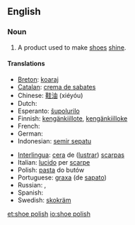 ==English==

===Noun===
{{en-noun|sg=[[shoe]] [[polish]]|es}}

# A product used to make [[shoe]]s [[shine]].

====Translations====
{{trans-top|product used to make shoes shine}}
* [[Breton]]: [[koaraj]] {{m}}
* [[Catalan]]: [[crema de sabates]] {{f}}
* Chinese: [[鞋油]] (xiéyóu)
* Dutch: {{t-|nl|schoensmeer|n}}
* Esperanto: [[ŝupolurilo]]
* Finnish: [[kengänkiillote]], [[kengänkiilloke]]
* French: {{t+|fr|cirage|m}}
* German: {{t-|de|Schuhcreme|f}}
* Indonesian: [[semir sepatu]]
{{trans-mid}}
* [[Interlingua]]: [[cera]] de ([[lustrar]]) [[scarpa]]s
* Italian: [[lucido]] per [[scarpe]]
* Polish: [[pasta#Polish|pasta]] do butów
* Portuguese: [[graxa]] (de [[sapato]]) {{f}}
* Russian: {{t+|ru|вакса|f|tr=váksa}}, {{t-|ru|крем для обуви|m|tr=krem dlja óbuvi}}
* Spanish: {{t+|es|betún|m}}
* Swedish: [[skokräm]] {{c}}
{{trans-bottom}}

[[et:shoe polish]]
[[io:shoe polish]]